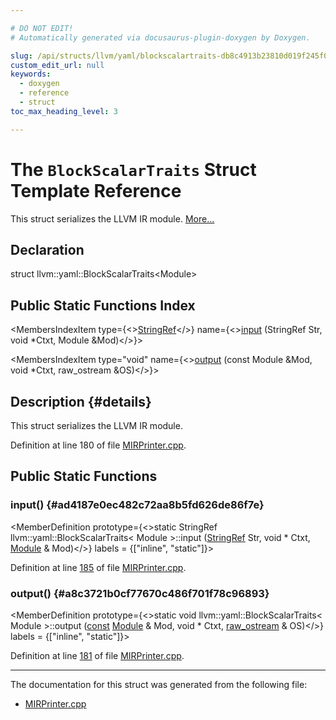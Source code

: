 ```yaml
---

# DO NOT EDIT!
# Automatically generated via docusaurus-plugin-doxygen by Doxygen.

slug: /api/structs/llvm/yaml/blockscalartraits-db8c4913b23810d019f245f0a3442355
custom_edit_url: null
keywords:
  - doxygen
  - reference
  - struct
toc_max_heading_level: 3

---
```





# The `BlockScalarTraits` Struct Template Reference

<DoxygenPage pluginConfig={pluginConfig}>

This struct serializes the LLVM IR module. <a href="#details">More...</a>

## Declaration

<CodeBlock>struct llvm::yaml::BlockScalarTraits&lt;Module&gt;</CodeBlock>

## Public Static Functions Index

<MembersIndex>

<MembersIndexItem
  type={<><a href="/docs/api/classes/llvm/stringref">StringRef</a></>}
  name={<><a href="#ad4187e0ec482c72aa8b5fd626de86f7e">input</a> (StringRef Str, void &#42;Ctxt, Module &amp;Mod)</>}>
</MembersIndexItem>

<MembersIndexItem
  type="void"
  name={<><a href="#a8c3721b0cf77670c486f701f78c96893">output</a> (const Module &amp;Mod, void &#42;Ctxt, raw&#95;ostream &amp;OS)</>}>
</MembersIndexItem>

</MembersIndex>

## Description {#details}

This struct serializes the LLVM IR module.

Definition at line 180 of file <a href="/docs/api/files/lib/lib/codegen/mirprinter-cpp">MIRPrinter.cpp</a>.

<SectionDefinition>

## Public Static Functions

### input() {#ad4187e0ec482c72aa8b5fd626de86f7e}

<MemberDefinition
  prototype={<>static StringRef llvm::yaml::BlockScalarTraits&lt; Module &gt;::input (<a href="/docs/api/classes/llvm/stringref">StringRef</a> Str, void &#42; Ctxt, <a href="/docs/api/classes/llvm/module">Module</a> &amp; Mod)</>}
  labels = {["inline", "static"]}>

Definition at line <a href="/docs/api/files/lib/lib/codegen/mirprinter-cpp/#l00185">185</a> of file <a href="/docs/api/files/lib/lib/codegen/mirprinter-cpp">MIRPrinter.cpp</a>.
</MemberDefinition>

### output() {#a8c3721b0cf77670c486f701f78c96893}

<MemberDefinition
  prototype={<>static void llvm::yaml::BlockScalarTraits&lt; Module &gt;::output (<a href="/docs/api/files/lib/lib/target/lib/target/aarch64/aarch64promoteconstant-cpp/#a90f8350fecae261c25be85d38b451bff">const</a> <a href="/docs/api/classes/llvm/module">Module</a> &amp; Mod, void &#42; Ctxt, <a href="/docs/api/classes/llvm/raw-ostream">raw&#95;ostream</a> &amp; OS)</>}
  labels = {["inline", "static"]}>

Definition at line <a href="/docs/api/files/lib/lib/codegen/mirprinter-cpp/#l00181">181</a> of file <a href="/docs/api/files/lib/lib/codegen/mirprinter-cpp">MIRPrinter.cpp</a>.
</MemberDefinition>

</SectionDefinition>

<hr/>

The documentation for this struct was generated from the following file:

<ul>
<li><a href="/docs/api/files/lib/lib/codegen/mirprinter-cpp">MIRPrinter.cpp</a></li>
</ul>

</DoxygenPage>
